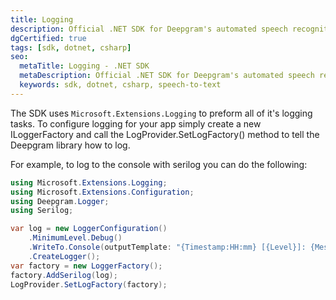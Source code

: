 ---
title: Logging
description: Official .NET SDK for Deepgram's automated speech recognition APIs.
dgCertified: true
tags: [sdk, dotnet, csharp]
seo:
  metaTitle: Logging - .NET SDK
  metaDescription: Official .NET SDK for Deepgram's automated speech recognition APIs.
  keywords: sdk, dotnet, csharp, speech-to-text
---

The SDK uses `Microsoft.Extensions.Logging` to preform all of it's logging
tasks. To configure logging for your app simply create a new ILoggerFactory
and call the LogProvider.SetLogFactory() method to tell the Deepgram library
how to log.

For example, to log to the console with serilog you can do the following:

```csharp
using Microsoft.Extensions.Logging;
using Microsoft.Extensions.Configuration;
using Deepgram.Logger;
using Serilog;

var log = new LoggerConfiguration()
    .MinimumLevel.Debug()
    .WriteTo.Console(outputTemplate: "{Timestamp:HH:mm} [{Level}]: {Message}\n")
    .CreateLogger();
var factory = new LoggerFactory();
factory.AddSerilog(log);
LogProvider.SetLogFactory(factory);
```
